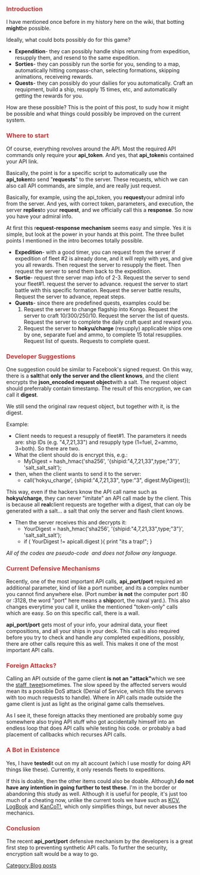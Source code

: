 {{Warning
|title = Outdated Content
|message = The contents of this blog post is outdated and generally does not apply to the current state or the API or involved systems. I do not intend to further study the game mechanisms.
}}

{{Warning
|title = DISCLAIMER
|message = This post is just a study on the game's current API security and possibility of bots. It '''does not '''encourage using a bot if it exists, neither developing one. This is purely for study of how the game works, and possibly contribute to avoiding similar exploits. This is similar to white-hacking, looking for solutions, and where abuse or misuse is never intended.
}}

===<span style="color:#c33;">Introduction</span>===

I have mentioned once before in my history here on the wiki, that botting '''might '''be possible.

Ideally, what could bots possibly do for this game?
*'''Expendition '''- they can possibly handle ships returning from expedition, resupply them, and resend to the same expedition.
*'''Sorties '''- they can possibly run the sortie for you, sending to a map, automatically hitting compass-chan, selecting formations, skipping animations, receiveing rewards.
*'''Quests '''- they can possibly do your dailies for you automatically. Craft an requipment, build a ship, resupply 15 times, etc, and automatically getting the rewards for you.

How are these possible? This is the point of this post, to sudy how it might be possible and what things could possibly be improved on the current system.

===<span style="color:#c33;">Where to start</span>===
Of course, everything revolves around the API. Most the required API commands only require your '''api_token'''. And yes, that '''api_token '''is contained your API link.

Basically, the point is for a specific script to automatically use the '''api_token '''to send "'''requests'''" to the server. These requests, which we can also call API commands, are simple, and are really just request.

Basically, for example, using the api_token, you '''request '''your admiral info from the server. And yes, with correct token, parameters, and execution, the server '''replies '''to your '''request''', and we officially call this a '''response'''. So now you have your admiral info.

At first this r'''equest-response mechanism''' seems easy and simple. Yes it is simple, but look at the power in your hands at this point. The three bullet points I mentioned in the intro becomes totally possible.
*'''Expedition '''- with a good timer, you can request from the server if expedition of fleet #2 is already done, and it will reply with yes, and give you all rewards. Then request the server to resupply the fleet. Then request the server to send them back to the expedition.
*'''Sortie '''- request thre server map info of 2-3. Request the server to send your fleet#1. request the server to advance. request the server to start battle with this specific formation. Request the server battle results, Request the server to advance, repeat steps.
*'''Quests '''- since there are predefined quests, examples could be:
*#Request the server to change flagship into Kongo. Request the server to craft 10/300/250/10. Request the server the list of quests. Request the server to complete the daily craft quest and reward you.
*#Request the server to '''hokyu/charge''' (resupply) applicable ships one by one, separate fuel and ammo, to complete 15 total resupplies. Request list of quests. Requests to complete quest.
===<span style="color:#c33;">Developer Suggestions</span>===
One suggestion could be similar to Facebook's signed request. On this way, there is a '''salt '''that '''only the server and the client knows''', and the client encrypts the '''json_encoded request object '''with a salt. The request object should preferrably contain timestamp. The result of this encryption, we can call it '''digest'''.

We still send the original raw request object, but together with it, is the digest.

Example:
*Client needs to request a resupply of fleet#1. The parameters it needs are: ship IDs (e.g. "4,7,21,33") and resupply type (1=fuel, 2=ammo, 3=both). So there are two.
*What the client should do is encrypt this, e.g.:
**MyDigest = hash_hmac('sha256', '{shipid:"4,7,21,33",type;"3"}', 'salt_salt_salt');
*then, when the client wants to send it to the server:
**call('hokyu_charge', {shipid:"4,7,21,33", type:"3", digest:MyDigest});

This way, even if the hackers know the API call name such as '''hokyu/charge''', they can never "imitate" an API call made by the client. This is because all '''real '''client requests are together with a digest, that can oly be generated with a salt... a salt that only the server and flash client knows.
*Then the server receives this and decrypts it:
**YourDigest = hash_hmac('sha256', '{shipid:"4,7,21,33",type;"3"}', 'salt_salt_salt');
**if ( YourDigest != apicall.digest ){ print "its a trap!"; }
''All of the codes are pseudo-code  and does not follow any language.''
===<span style="color:#c33;">Current Defensive Mechanisms</span>===
Recently, one of the most important API calls, '''api_port/port''' required an additional parameter, kind of like a port number, and its a complex number you cannot find anywhere else. (Port number '''is not''' the computer port :80 or :3128, the word "port" here means a '''ship '''port, the naval yard.). This also changes everytime you call it, unlike the mentioned "token-only" calls which are easy. So on this specific call, there is a wall.

'''api_port/port''' gets most of your info, your admiral data, your fleet compositions, and all your ships in your deck. This call is also required before you try to check and handle any completed expeditions, possibly, there are other calls require this as well. This makes it one of the most important API calls.

===<span style="color:#c33;">Foreign Attacks?</span>===
Calling an API outside of the game client '''is not an "attack" '''which we see the [https://twitter.com/KanColle_STAFF staff  tweet]sometimes. The slow speed by the affected servers would mean its a possible DoS attack (Denial of Service, which fills the servers with too much requests to handle). Where in API calls made outside the game client is just as light as the original game calls themselves.

As I see it, these foreign attacks they mentioned are probably some guy somewhere also trying API stuff who got accidentally himself into an endless loop that does API calls while testing his code. or probably a bad placement of callbacks which recurses API calls.

===<span style="color:#c33;">A Bot in Existence</span>===
Yes, I have '''tested '''it out on my alt account (which I use mostly for doing API things like these). Currently, it only resends fleets to expeditions.

If this is doable, then the other items could also be doable. Although,''' I do not have any intention in going further to test these'''. I'm in the border or abandoning this study as well. Although it is useful for people, it's just too much of a cheating now, unlike the current tools we have such as [https://github.com/Zharay/KanColleViewer KCV], [http://kancolle.himeuta.net/forums/showthread.php?289-Mod-KanColle-Flash-Client-amp-Keyboard-Shortcut-Program LogBook] and [[User blog:Dragonjet/KanCo! Tools|KanCoT!]], which only simplifies things, but never abuses the mechanics.

===<span style="color:#c33;">Conclusion</span>===
The recent '''api_port/port''' defensive mechanism by the developers is a great first step to preventing synthetic API calls. To further the security, encryption salt would be a way to go.
[[Category:Blog posts]]